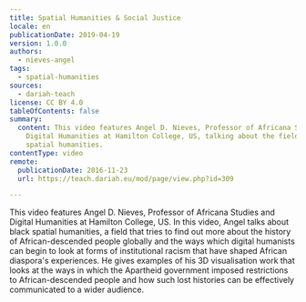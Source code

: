 ```yaml
---
title: Spatial Humanities & Social Justice
locale: en
publicationDate: 2019-04-19
version: 1.0.0
authors:
  - nieves-angel
tags:
  - spatial-humanities
sources:
  - dariah-teach
license: CC BY 4.0
tableOfContents: false
summary:
  content: This video features Angel D. Nieves, Professor of Africana Studies and
    Digital Humanities at Hamilton College, US, talking about the field of black
    spatial humanities.
contentType: video
remote:
  publicationDate: 2016-11-23
  url: https://teach.dariah.eu/mod/page/view.php?id=309

---
```


This video features Angel D. Nieves, Professor of Africana Studies and Digital Humanities at Hamilton College, US. In this video, Angel talks about black spatial humanities, a field that tries to find out more about the history of African-descended people globally and the ways which digital humanists can begin to look at forms of institutional racism that have shaped African diaspora's experiences. He gives examples of his 3D visualisation work that looks at the ways in which the Apartheid government imposed restrictions to African-descended people and how such lost histories can be effectively communicated to a wider audience.

<VideoCard
  title="DH in Practice"
  subtitle="Spatial Humanities & Social Justice"
  id="9mAiyn6gMJw"
  image="images/angel-nieves.jpg"
/>
